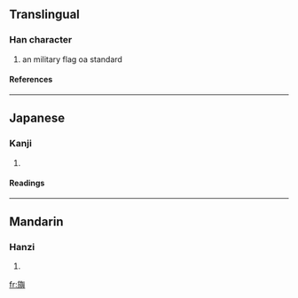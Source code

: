 ==Translingual==
===Han character===
{{Han char|rn=70|rad=方|as=16|sn=20|four=0828<sub>1</sub>|canj=卜尸人竹金 (YSOHC)}}
# an military flag oa standard
====References====
{{Han ref|kx=0485.170|dkj=13709|hdz=32185.060|uh=65DF|ud=26079|bh=F44F|bd=62543}}
----
==Japanese==
===Kanji===
{{ja-kanji|grade=|rs=方16}}
# {{defn|Japanese}} 
====Readings====
{{ja-readings|on=[[よ]] (yo)|kun=[[はた]] (hata), [[あがる]] (agaru)}}
----
==Mandarin==
===Hanzi===
{{cmn-hanzi|pin=[[yú]] (yu2)|wg=yü<sup>2</sup>}}
# {{defn|Mandarin}}

[[fr:旟]]